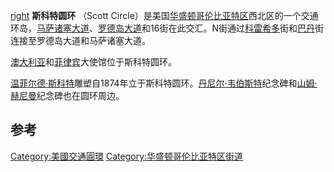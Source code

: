 [[文件:General_Winfield_Scott_statue_(45726769).jpg|right]]
'''斯科特圆环''' （Scott Circle）是美国[[华盛顿哥伦比亚特区|华盛顿哥伦比亚特区]]西北区的一个交通环岛，[[马萨诸塞大道|马萨诸塞大道]]、[[罗德岛大道|罗德岛大道]]和16街在此交汇。N街通过[[科雷希多岛|科雷希多]]街和[[巴丹省|巴丹]]街连接至罗德岛大道和马萨诸塞大道。

[[澳大利亚|澳大利亚]]和[[菲律宾|菲律宾]]大使馆位于斯科特圆环。  

[[温菲尔德·斯科特|温菲尔德·斯科特]]雕塑自1874年立于斯科特圆环。[[丹尼尔·韦伯斯特|丹尼尔·韦伯斯特]]纪念碑和[[山姆·赫尼曼|山姆·赫尼曼]]纪念碑也在圆环周边。

{{coord|38.90724|-77.036508|display=title}}
==参考==
{{reflist}}

{{华盛顿哥伦比亚特区街道}}
[[Category:美國交通圓環|Category:美國交通圓環]]
[[Category:华盛顿哥伦比亚特区街道|Category:华盛顿哥伦比亚特区街道]]
